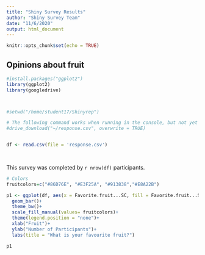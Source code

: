 ```yaml
---
title: "Shiny Survey Results"
author: "Shiny Survey Team"
date: "11/6/2020"
output: html_document
---
```


```r
knitr::opts_chunk$set(echo = TRUE)
```

## Opinions about fruit


```r
#install.packages("ggplot2")
library(ggplot2)
library(googledrive)



#setwd("/home/student17/Shinyrep") 

# The following command works when running in the console, but not yet from markdown, because you need to log in by hand. Probably use drive_auth(email = "shiny.h4ss@gmail.com") later?
#drive_download("~/response.csv", overwrite = TRUE)


df <- read.csv(file = 'response.csv')

  
```


This survey was completed by `r nrow(df)` participants.


```r

# Colors
fruitcolors=c("#86D76E", "#E3F25A", "#913838","#E8A22B")

p1 <- ggplot(df, aes(x = Favorite.fruit...SC, fill = Favorite.fruit...SC)) +
  geom_bar()+
  theme_bw()+
  scale_fill_manual(values= fruitcolors)+
  theme(legend.position = "none")+ 
  xlab("Fruit")+
  ylab("Number of Participants")+
  labs(title = "What is your favourite fruit?")

p1

```

